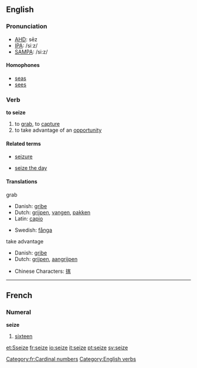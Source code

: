 ==English==
===Pronunciation===
*[[w:AHD|AHD]]: sēz
*[[w:IPA|IPA]]: /siːz/
*[[w:SAMPA|SAMPA]]: /si:z/
====Homophones====
*[[seas]]
*[[sees]]

===Verb===
'''to seize'''

# to [[grab]], to [[capture]]
# to take advantage of an [[opportunity]]

====Related terms====
*[[seizure]]

*[[seize the day]]

====Translations====
;grab 
{{top}}
*Danish: [[gribe]]
*Dutch: [[grijpen]], [[vangen]], [[pakken]] 
*Latin: [[capio]]
{{mid}}
*Swedish: [[fånga]]
{{bottom}}

;take advantage
{{top}}
*Danish: [[gribe]]
*Dutch: [[grijpen]], [[aangrijpen]]
{{mid}}
{{bottom}}
{{checktrans}}
*Chinese Characters: [[揢]]

----
==French==
===Numeral===
'''seize'''

#[[sixteen]]

[[Category:fr:Cardinal numbers]]
[[Category:English verbs]]

[[et:Sseize]]
[[fr:seize]]
[[io:seize]]
[[it:seize]]
[[pt:seize]]
[[sv:seize]]